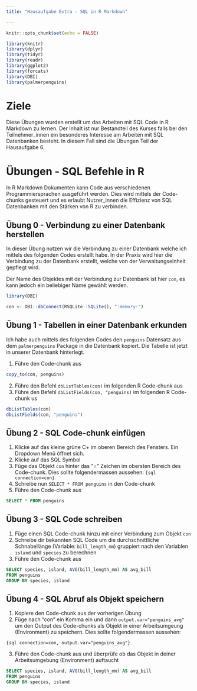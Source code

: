 ```yaml
---
title: "Hausaufgabe Extra - SQL in R Markdown"

---
```

<script async defer data-domain="rstatszh.github.io/website" src="https://plausible.io/js/plausible.js"></script>

```r
knitr::opts_chunk$set(echo = FALSE)
```

```r
library(knitr)
library(dplyr)
library(tidyr)
library(readr)
library(ggplot2)
library(forcats)
library(DBI)
library(palmerpenguins)

```


# Ziele

Diese Übungen wurden erstellt um das Arbeiten mit SQL Code in R Markdown zu lernen. Der Inhalt ist nur Bestandteil des Kurses falls bei den Teilnehmer_innen ein besonderes Interesse am Arbeiten mit SQL Datenbanken besteht. In diesem Fall sind die Übungen Teil der Hausaufgabe 6. 

# Übungen - SQL Befehle in R

In R Markdown Dokumenten kann Code aus verschiedenen Programmiersprachen ausgeführt werden. Dies wird mittels der Code-chunks gesteuert und es erlaubt Nutzer_innen die Effizienz von SQL Datenbanken mit den Stärken von R zu verbinden.

## Übung 0 - Verbindung zu einer Datenbank herstellen

In dieser Übung nutzen wir die Verbindung zu einer Datenbank welche ich mittels des folgenden Codes erstellt habe. In der Praxis wird hier die Verbindung zu der Datenbank erstellt, welche von der Verwaltungseinheit gepflegt wird.

Der Name des Objektes mit der Verbindung zur Datenbank ist hier `con`, es kann jedoch ein beliebiger Name gewählt werden.

```r
library(DBI)

con <- DBI::dbConnect(RSQLite::SQLite(), ":memory:")
```

## Übung 1 - Tabellen in einer Datenbank erkunden

Ich habe auch mittels des folgenden Codes den `penguins` Datensatz aus dem `palmerpenguins` Package in die Datenbank kopiert. Die Tabelle ist jetzt in unserer Datenbank hinterlegt.

1. Führe den Code-chunk aus

```r
copy_to(con, penguins)
```

2. Führe den Befehl `dbListTables(con)` im folgenden R Code-chunk aus
3. Führe den Befehl `dbListFields(con, "penguins)` im folgenden R Code-chunk us

```r
dbListTables(con)
dbListFields(con, "penguins")
```

## Übung 2 - SQL Code-chunk einfügen

1. Klicke auf das kleine grüne C+ im oberen Bereich des Fensters. Ein Dropdown Menü öffnet sich. 
2. Klicke auf das SQL Symbol
3. Füge das Objekt `con` hinter das "=" Zeichen im obersten Bereich des Code-chunk. Dies sollte folgendermassen aussehen: `{sql connection=con}`
4. Schreibe nun `SELECT * FROM penguins` in den Code-chunk 
5. Führe den Code-chunk aus

```sql
SELECT * FROM penguins
```

## Übung 3 - SQL Code schreiben

1. Füge einen SQL Code-chunk hinzu mit einer Verbindung zum Objekt `con`
2. Schreibe dir bekannten SQL Code um die durchschnittliche Schnabellänge (Variable: `bill_length_mm`) gruppiert nach den Variablen `island` und `species` zu berechnen
3. Führe den Code-chunk aus

```sql
SELECT species, island, AVG(bill_length_mm) AS avg_bill
FROM penguins
GROUP BY species, island
```

## Übung 4 - SQL Abruf als Objekt speichern

1. Kopiere den Code-chunk aus der vorherigen Übung
2. Füge nach "con" ein Komma ein und dann `output.var="penguins_avg"` um den Output des Code-chunks als Objekt in einer Arbeitsumgeung (Environment) zu speichern. Dies sollte folgendermassen aussehen:

`{sql connection=con, output.var="penguins_avg"}`

3. Führe den Code-chunk aus und überprüfe ob das Objekt in deiner Arbeitsumgebung (Environment) auftaucht

```sql
SELECT species, island, AVG(bill_length_mm) AS avg_bill
FROM penguins
GROUP BY species, island
```